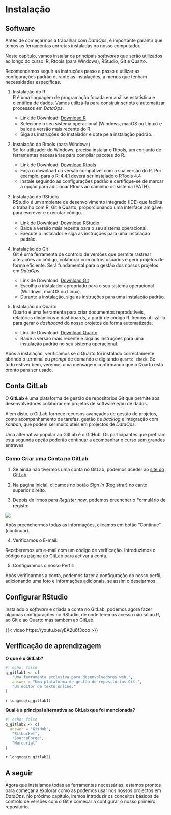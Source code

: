 # Instalação

## Software

Antes de começarmos a trabalhar com _DataOps_, é importante garantir que temos as ferramentas corretas instaladas no nosso computador. 

Neste capítulo, vamos instalar os principais _softwares_ que serão utilizados ao longo do curso: R, Rtools (para Windows), RStudio, Git e Quarto.

Recomendamos seguir as instruções passo a passo e utilizar as configurações padrão durante as instalações, a menos que tenham necessidades específicas.

1. Instalação do R  
R é uma linguagem de programação focada em análise estatística e científica de dados. Vamos utilizá-la para construir scripts e automatizar processos em _DataOps_.

    - Link de Download: [Download R](https://cran.r-project.org/bin/windows/base/)
    - Selecione o seu sistema operacional (Windows, macOS ou Linux) e baixe a versão mais recente do R.
    - Siga as instruções do instalador e opte pela instalação padrão.

2. Instalação do Rtools (para Windows)  
Se for utilizador do Windows, precisa instalar o Rtools, um conjunto de ferramentas necessárias para compilar pacotes do R.

    - Link de Download: [Download Rtools](https://cran.r-project.org/bin/windows/Rtools/)
    - Faça o download da versão compatível com a sua versão do R. Por exemplo, para o R-4.4.1 deverá ser instalado o RTools 4.4 
    - Instale seguindo as configurações padrão e certifique-se de marcar a opção para adicionar Rtools ao caminho do sistema (PATH).

3. Instalação do RStudio  
RStudio é um ambiente de desenvolvimento integrado (IDE) que facilita o trabalho com R, Git e Quarto, proporcionando uma interface amigável para escrever e executar código.

    - Link de Download: [Download RStudio](https://posit.co/download/rstudio-desktop/)
    - Baixe a versão mais recente para o seu sistema operacional.
    - Execute o instalador e siga as instruções para uma instalação padrão.

4. Instalação do Git  
Git é uma ferramenta de controlo de versões que permite rastrear alterações ao código, colaborar com outros usuários e gerir projetos de forma eficiente. Será fundamental para o gestão dos nossos projetos em _DataOps_.

    - Link de Download: [Download Git](https://git-scm.com/book/en/v2/Getting-Started-Installing-Git)
    - Escolha o instalador apropriado para o seu sistema operacional (Windows, macOS ou Linux).
    - Durante a instalação, siga as instruções para uma instalação padrão.

5. Instalação do Quarto  
Quarto é uma ferramenta para criar documentos reprodutíveis, relatórios dinâmicos e dashboards, a partir de código R. Iremos utilizá-lo para gerar o *dashboard* do nosso projetos de forma automatizada.

    - Link de Download: [Download Quarto](https://quarto.org/docs/get-started/)
    - Baixe a versão mais recente e siga as instruções para uma instalação padrão no seu sistema operacional.

Após a instalação, verificamos se o Quarto foi instalado correctamente abrindo o terminal ou *prompt* de comando e digitando `quarto check`. Se tudo estiver bem, veremos uma mensagem confirmando que o Quarto está pronto para ser usado.

## Conta GitLab

O **GitLab** é uma plataforma de gestão de repositórios Git que permite aos desenvolvedores colaborar em projetos de software e/ou de dados. 

Além disto, o GitLab fornece recursos avançados de gestão de projetos, como acompanhamento de tarefas, gestão de *backlog* e integração com *kanban*, que podem ser muito úteis em projectos de *DataOps*.

Uma alternativa popular ao GitLab é o GitHub. Os participantes que prefiram esta segunda opção poderão continuar a acompanhar o curso sem grandes entraves.

### Como Criar uma Conta no GitLab

1. Se ainda não tivermos uma conta no GitLab, podemos aceder ao [site do GitLab](https://gitlab.com/).

2. Na página inicial, clicamos no botão _Sign In_ (Registrar) no canto superior direito.

3. Depois de irmos para [_Register now_](https://gitlab.com/users/sign_up), podemos preencher o Formulário de registo:

![](images/gitlab_new.jpg) 

Após preenchermos todas as informações, clicamos em botão "Continue" (continuar).

4. Verificamos o E-mail:

Receberemos um e-mail com um código de verificação. Introduzimos o código na página do GitLab para activar a conta.

5. Configuramos o nosso Perfil:

Após verificarmos a conta, podemos fazer a configuração do nosso perfil, adicionando uma foto e informações adicionais, se assim o desejarmos.

## Configurar RStudio

Instalado o *software* e criada a conta no GitLab, podemos agora fazer algumas configurações no RStudio, de onde teremos acesso não só ao R, ao Git e ao Quarto mas também ao GitLab.

{{< video https://youtu.be/yEA2u6f3coo >}}

## Verificação de aprendizagem

**O que é o GitLab?**

```r
#| echo: false
q_gitlab1 <- c(
   "Uma ferramenta exclusiva para desenvolvedores web.",
   answer = "Uma plataforma de gestão de repositórios Git.",
   "Um editor de texto online."
)
```

`r longmcq(q_gitlab1)`

**Qual é a principal alternativa ao GitLab que foi mencionada?**

```r
#| echo: false
q_gitlab2 <- c(
  answer = "GitHub",
   "Bitbucket",
   "SourceForge",
   "Mercurial"
)
```

`r longmcq(q_gitlab2)`     


## A seguir

Agora que instalamos todas as ferramentas necessárias, estamos prontos para começar a explorar como as podemos usar nos nossos projectos em _DataOps_. No próximo capítulo, iremos introduzir os conceitos básicos de controlo de versões com o Git e começar a configurar o nosso primeiro repositório.

